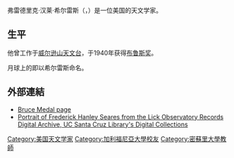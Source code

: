 {{unreferenced|time=2014-11-28T10:02:07+00:00}}
弗雷德里克·汉莱·希尔雷斯（{{lang-en|Frederick Hanley Seares}}，{{bd|1873年|5月17日|1964年|7月20日}}）是一位美国的天文学家。

==生平==
他曾工作于[[威尔逊山天文台|威尔逊山天文台]]，于1940年获得[[布鲁斯奖|布鲁斯奖]]。

月球上的{{link-en|希尔雷斯环形山|Seares (crater)}}即以希尔雷斯命名。

==外部連結==
*[http://www.phys-astro.sonoma.edu/BruceMedalists/Seares/index.html Bruce Medal page] {{Wayback|url=http://www.phys-astro.sonoma.edu/BruceMedalists/Seares/index.html |date=20210421065928 }}
* [http://digitalcollections.ucsc.edu/cdm/compoundobject/collection/p265101coll10/id/1427/rec/1 Portrait of Frederick Hanley Seares from the Lick Observatory Records Digital Archive, UC Santa Cruz Library's Digital Collections] {{Wayback|url=http://digitalcollections.ucsc.edu/cdm/compoundobject/collection/p265101coll10/id/1427/rec/1 |date=20160304193600 }}

{{布鲁斯奖获得者}}
{{Authority control}}
{{DEFAULTSORT:Seares, Frederick Hanley}}
[[Category:美国天文学家|Category:美国天文学家]]
[[Category:加利福尼亞大學校友|Category:加利福尼亞大學校友]]
[[Category:密蘇里大學教師|Category:密蘇里大學教師]]